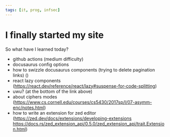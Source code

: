 ```yaml
---
tags: [it, prog, infsec]
---
```


# I finally started my site

So what have I learned today?
- github actions (medium difficulty)
- docusaurus config options
- how to swizzle docusaurus components (trying to delete pagination links) ()
- react lazy components (https://react.dev/reference/react/lazy#suspense-for-code-splitting)
- uwu? (at the bottom of the link above)
- about ciphers modes (https://www.cs.cornell.edu/courses/cs5430/2017sp/l/07-asymm-enc/notes.html)
- how to write an extension for zed editor (https://zed.dev/docs/extensions/developing-extensions https://docs.rs/zed_extension_api/0.5.0/zed_extension_api/trait.Extension.html)
